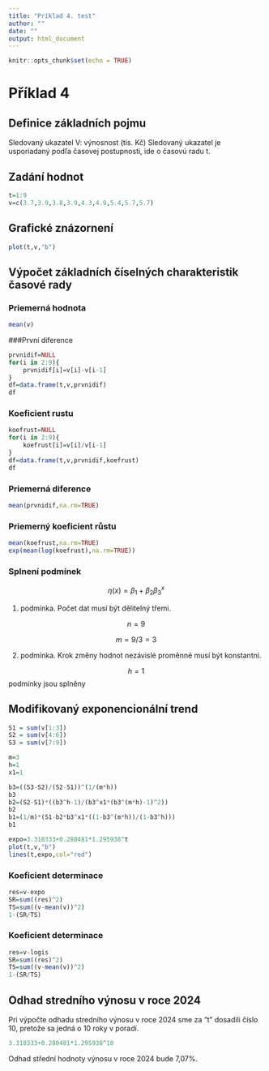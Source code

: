 ```yaml
---
title: "Príklad 4. test"
author: ""
date: ""
output: html_document
---
```


```r
knitr::opts_chunk$set(echo = TRUE)
```

# Příklad 4

## Definice základních pojmu

Sledovaný ukazatel V: výnosnost (tis. Kč) 
Sledovaný ukazatel je usporiadaný podľa časovej postupnosti, ide o časovú radu t.

## Zadání hodnot

```r
t=1:9
v=c(3.7,3.9,3.8,3.9,4.3,4.9,5.4,5.7,5.7)
```

## Grafické znázornení

```r
plot(t,v,"b")
```
## Výpočet základních číselných charakteristik časové rady

### Priemerná hodnota

```r
mean(v)
```

###První diference

```r
prvnidif=NULL
for(i in 2:9){
    prvnidif[i]=v[i]-v[i-1]
}
df=data.frame(t,v,prvnidif)
df
```

### Koeficient rustu

```r
koefrust=NULL
for(i in 2:9){
    koefrust[i]=v[i]/v[i-1]
}
df=data.frame(t,v,prvnidif,koefrust)
df
```

### Priemerná diference
```r
mean(prvnidif,na.rm=TRUE)
```
### Priemerný koeficient růstu
```r
mean(koefrust,na.rm=TRUE)
exp(mean(log(koefrust),na.rm=TRUE)) 
```
### Splnení podmínek
$$\eta(x)=\beta_1+\beta_2\beta_3^x$$

1.  podmínka. Počet dat musí být dělitelný třemi.

$$n=9$$

$$m = 9/3 = 3$$

2.  podmínka. Krok změny hodnot nezávislé proměnné musí být konstantní.

$$h=1$$
podmínky jsou splněny

## Modifikovaný exponencionální trend

```r
S1 = sum(v[1:3])
S2 = sum(v[4:6])
S3 = sum(v[7:9])

m=3
h=1
x1=1

b3=((S3-S2)/(S2-S1))^(1/(m*h))
b3
b2=(S2-S1)*((b3^h-1)/(b3^x1*(b3^(m*h)-1)^2))
b2
b1=(1/m)*(S1-b2*b3^x1*((1-b3^(m*h))/(1-b3^h)))
b1

expo=3.318333+0.280481*1.295938^t
plot(t,v,"b")
lines(t,expo,col="red")
```

### Koeficient determinace
```r
res=v-expo
SR=sum((res)^2)
TS=sum((v-mean(v))^2)
1-(SR/TS)
```


### Koeficient determinace
```r
res=v-logis
SR=sum((res)^2)
TS=sum((v-mean(v))^2)
1-(SR/TS)
```

## Odhad stredního výnosu v roce 2024
 
Pri výpočte odhadu stredního výnosu v roce 2024 sme za "t" dosadili číslo 10, pretože sa jedná o 10 roky v poradí.

```r
3.318333+0.280481*1.295938^10
```

Odhad střední hodnoty výnosu v roce 2024 bude 7,07%.
